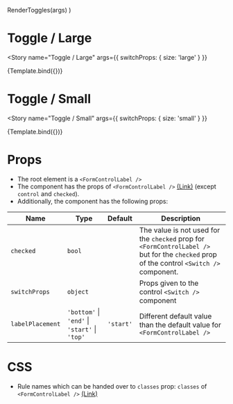 

<Meta
  title="Components/Toggle/Common Toggles"
  decorators={decorators}
/>

  RenderToggles(args)
)

# Toggle / Large
<Story
  name="Toggle / Large"
  args={{ switchProps: { size: 'large' } }}
>
  {Template.bind({})}
</Story>

# Toggle / Small
<Story
  name="Toggle / Small"
  args={{ switchProps: { size: 'small' } }}
>
  {Template.bind({})}
</Story>

# Props

* The root element is a `<FormControlLabel />`
* The component has the props of `<FormControlLabel />` [(Link)](https://material-ui.com/api/form-control-label/#props) (except `control` and `checked`).
* Additionally, the component has the following props:

Name|Type|Default|Description
---|---|---|---
`checked`|`bool`||The value is not used for the `checked` prop for `<FormControlLabel />` but for the `checked` prop of the control `<Switch />` component.
`switchProps`|`object`||Props given to the control `<Switch />` component
`labelPlacement`|`'bottom'` \| `'end'` \| `'start'` \| `'top'`|`'start'`|Different default value than the default value for `<FormControlLabel />`

# CSS

* Rule names which can be handed over to `classes` prop: `classes` of `<FormControlLabel />` [(Link)](https://material-ui.com/api/form-control-label/#css)
